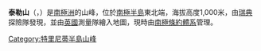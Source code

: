 {{coord|63|26|S|57|8|W|type:mountain_source:GNIS|display=title}}

'''泰勒山'''（{{lang-sv|Taylor berg}}，{{lang-en|Mount Taylor }}）是[[南極洲|南極洲]]的山峰，位於[[南極半島|南極半島]]東北端，海拔高度1,000米，由[[瑞典|瑞典]]探險隊發現，並由[[英國|英國]]測量隊繪入地圖，現時由[[南極條約體系|南極條約體系]]管理。

{{DEFAULTSORT:Mount Taylor}}
[[Category:特里尼蒂半島山峰|Category:特里尼蒂半島山峰]]


{{TrinityPeninsula-geo-stub}}